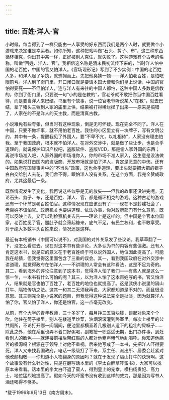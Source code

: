 ```yaml
---
---
---
```

title: 百姓·洋人·官
---

小时候，每当得到了一样只能由一人享受的好东西而我们是两个人时，就要做个小游戏来决定谁是幸运者。如你所知，这种把戏叫做“石头、剪子、布”，这三种东西循环相克，你出其中某一样，正好被别人克住，就失败了。这种游戏有个古老的名称，叫做“百姓、洋人、官”，我相信这名称是清末民初流传下来的，当时洋人怕中国的老百姓，中国的官又怕洋人。《官场现形记》写到了不少实例：中国的老百姓人多，和洋人起了争执，就蜂拥而上，先把他臭揍一顿——洋人怕老百姓，是怕吃眼前亏。洋人到了衙门里，开口闭口就是要请本国大使和你们皇上说话，中国的官怕得要死——不但怕洋人，连与洋人有来往的中国人都怕，这种中国人多数是信教的，你到了衙门里，只要说一句“小的是在教的”，官老爷就不敢把你当中国百姓看待，而是要当洋人来巴结。书里有个故事，说一位官老爷听说某人“在教”，就去巴结，拿了猪头三牲到人家的庙里上供，结果被打得稀烂撵了出来——原来是搞错了，人家在的不是洋人的天主教，而是清真古教。

小说难免有些夸张，但当时有这种现象，倒是无可怀疑。现在完全不同了。洋人在中国，只要不做坏事，就不用怕老百姓。我住的小区里立有一块牌子，写有文明公约，其中有一条，提醒我见了外国人，要“不卑不亢，以礼相待”，人家没有理由怕我。至于我国政府，根本就不怕洋人。在对外交涉中，就是做了些让步，也是合乎道理的。就说保护知识产权吧，盗版软件、盗版VCD，那是偷人家外国的东西；再说市场准入吧，人家外国的市场准你入，你的市场不准人家入，这生意是没法做的。如果说打击国内的盗版商、开放市场就是怕了洋人，肯定是恶意的中伤。还有中国政府在国际事务中的“不当头”政策，这也合乎道理，要出头就要把大把的银子白白交给别人去花，我们舍不得，跟怕洋人没有关系。在这个方面，我完全赞成政府，尤其这最后一条。

既然情况发生了变化，我再说这些似乎是无的放矢——但我的故事还没讲完呢。无论石头、剪子、布，还是百姓、洋人、官，都是循环相克的游戏。这种古老的游戏还有一个环节是老百姓怕官。这种情况现在应该没有了——现在不是封建社会了，老百姓不该怕官。政府机关也要讲道理、依法办事，你对政府部门有什么意见，既可以反映上去，又可以到检察机关去告——理论上是这样的。但中国是个官本位国家，老百姓见了官，腿肚子就会筛起糠来，底气不足，有民主权利，也不敢享受。对于绝大多数平头百姓来说，情况还是这样。

最近有本畅销书《中国可以说不》，对我国的对外关系发了些议论。我草草翻了一下，没怎么看进去。现在对这本书有些评论，大多认为书的内容有些偏激。还有人肯定这本书，说是它的意义在于老百姓终于可以说外国人，地位因此提高了。可能我在胡猜，但我觉得这里面包含了三重的误会。其一，看到我国政府在对外交涉中讲道理，就觉得政府在怕洋人——不讲理的人常会有这种看法，这是不足为奇的。其二，看到海外的评论注意到了这本书，觉得洋人怕了我们——有些人就是这么一惊一乍，一本书有什么可怕的呢？其三，以为洋人怕了这本百姓写的书，官又怕洋人，结果就是官也怕了百姓了，老百姓的地位也就提高了。这是武侠小说里的隔山打牛、隔物传功之法。这其一和其二无须我再说，大家都知道是不对的，而且很没意思。其三则完全是小说家的题目，但我觉得这种说法完全是扯淡，因为就算洋人怕了你，官又怕了洋人，你还是怕官，这一点毫无改变。

从前，有个大学的青年教师，三十多岁了，每月挣三五百块钱，谈起对象来个个吹。他住在筒子楼里，别人在楼道里炒菜，油烟滚滚灌到卧室里。每次上楼里的公共厕所，不论打开哪一间隔间，便池里都横亘着几根别人遗下的粗壮的屎橛子……除此之外，他在系里也弄不着口好粥喝，副教授一职遥遥无期，出门办件事，到处看别人的脸色——就连楼前楼后带红箍的人都对他粗声粗气地乱喝呼。你知道他痛苦的根源吗？根源在于领导上对他不重视。后来他写成了一本书，先把洋人吓得要死，洋人又来找我国政府，电话一级级打了下来，系主任、派出所、居委会赶紧对他改颜相敬——你知道小人物翻身的原因吗？就在于发现了隔山打牛的诀窍啊。这个故事没有什么针对性，只是在翻写话本里的《李太白醉草吓蛮书》，大家可以找原本来看看。话本里的李太白吓退了蛮人，得到皇上的宠幸，横扫杨贵妃、高力士，地位猛烈地提高了。假如今天的吓蛮书没有收到这样的效力，那是因为写书人酒还喝得不够多。

*载于1996年9月13日《南方周末》。
